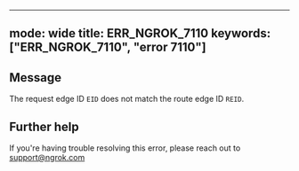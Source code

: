 
---
mode: wide
title: ERR_NGROK_7110
keywords: ["ERR_NGROK_7110", "error 7110"]
---

## Message
The request edge ID `EID` does not match the route edge ID `REID`.




## Further help
If you're having trouble resolving this error, please reach out to [support@ngrok.com](mailto:support@ngrok.com?subject=Help%20with%20ERR_NGROK_7110)

